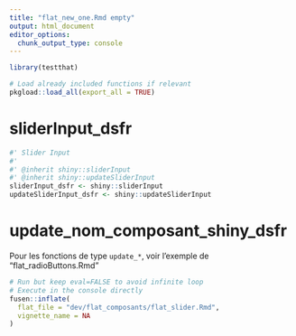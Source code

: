 ```yaml
---
title: "flat_new_one.Rmd empty"
output: html_document
editor_options:
  chunk_output_type: console
---
```



```r
library(testthat)
```

```r
# Load already included functions if relevant
pkgload::load_all(export_all = TRUE)
```

# sliderInput_dsfr

```r
#' Slider Input
#'
#' @inherit shiny::sliderInput
#' @inherit shiny::updateSliderInput
sliderInput_dsfr <- shiny::sliderInput
updateSliderInput_dsfr <- shiny::updateSliderInput
```

# update_nom_composant_shiny_dsfr

Pour les fonctions de type `update_*`, voir l'exemple de "flat_radioButtons.Rmd"


```r
# Run but keep eval=FALSE to avoid infinite loop
# Execute in the console directly
fusen::inflate(
  flat_file = "dev/flat_composants/flat_slider.Rmd",
  vignette_name = NA
)
```

